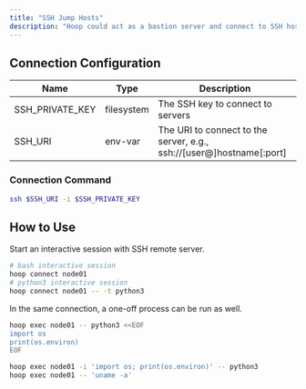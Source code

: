 ```yaml
---
title: "SSH Jump Hosts"
description: "Hoop could act as a bastion server and connect to SSH hosts to allow the execution of one-off sessions."
---
```



<Prerequisites />

## Connection Configuration

| Name | Type | Description |
| --- | --- | --- |
| SSH_PRIVATE_KEY | filesystem | The SSH key to connect to servers |
| SSH_URI | env-var | The URI to connect to the server, e.g., ssh://[user@]hostname[:port] |

### Connection Command

```bash
ssh $SSH_URI -i $SSH_PRIVATE_KEY
```

## How to Use

Start an interactive session with SSH remote server.

```bash
# bash interactive session
hoop connect node01
# python3 interactive session
hoop connect node01 -- -t python3
```

In the same connection, a one-off process can be run as well.

```bash
hoop exec node01 -- python3 <<EOF
import os
print(os.environ)
EOF

hoop exec node01 -i 'import os; print(os.environ)' -- python3
hoop exec node01 -- 'uname -a'
```
